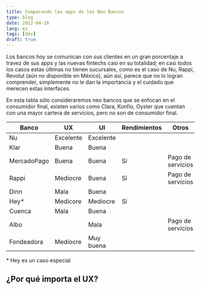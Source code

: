 ```yaml
---
title: Comparando las apps de los Neo Bancos
type: blog
date: 2022-04-26
lang: es
tags: [dev]
draft: true
---
```


Los bancos hoy se comunican con sus clientes en un gran porcentaje a travez de sus apps y las nuevas fintechs casi en su totalidad; en casi todos los casos estas últimas no tienen sucursales, como es el caso de Nu, Rappi, Revolut (aún no disponible en México), aún así, parece que no lo logran comprender, simplemente no le dan la importancia y el cuidado que merecen estas interfaces.

En esta tabla sólo consideraremos neo bancos que se enfocan en el consumidor final, existen varios como Clara, Konfío, Oyster que cuentan con una mayor cartera de servicios, pero no son de consumidor final.

| **Banco**   | **UX**    | UI        | Rendimientos | Otros             | Crédito | ¿Mediocre? |
| ----------- | --------- | --------- | ------------ | ----------------- | ------- | ---------- |
| Nu          | Excelente | Excelente |              |                   | Sí      |            |
| Klar        | Buena     | Buena     |              |                   |         |            |
| MercadoPago | Buena     | Buena     | Sí           | Pago de servicios | Sí      |            |
| Rappi       | Mediocre  | Buena     | Sí           | Pago de servicios | Sí      | Sí         |
| Dinn        | Mala      | Buena     |              |                   |         | Sí         |
| Hey\*       | Medicore  | Mediocre  | Sí           |                   |         | Sí         |
| Cuenca      | Mala      | Buena     |              |                   |         | Sí         |
| Albo        |           | Mala      |              | Pago de servicios |         | Sí         |
| Fondeadora  | Mediocre  | Muy buena |              |                   |         | Sí         |

\* Hey es un caso especial

## ¿Por qué importa el UX?
